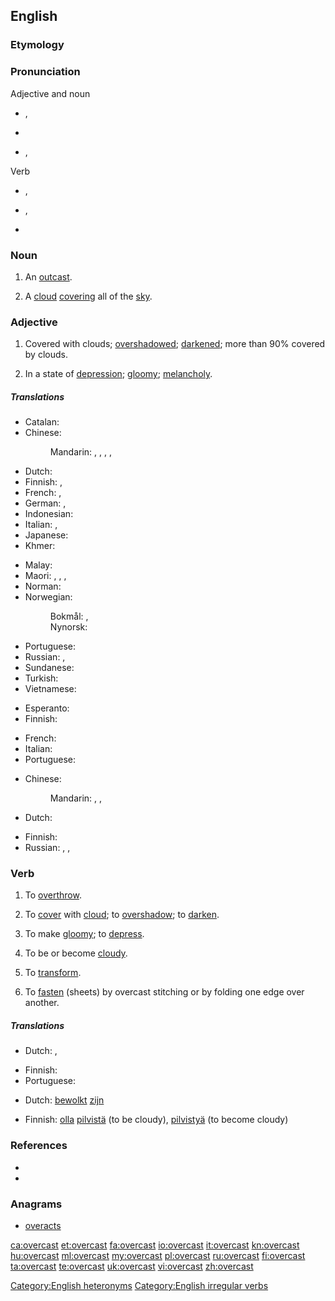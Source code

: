 ==English==
{{wikipedia|dab=overcast (disambiguation)|overcast}}

===Etymology===
{{prefix|over|cast|lang=en}}

===Pronunciation===
; Adjective and noun
* {{a|RP}} {{enPR|ōʹvə-käst'}}, {{IPA|/ˈəʊvəˌkɑːst/|lang=en}}
* {{audio|en-uk-overcast.ogg|Audio (UK)|lang=en}}
* {{a|GenAm}} {{enPR|ōʹvər-kăst'}}, {{IPA|/ˈoʊvɚ.kæst/|lang=en}}

; Verb
* {{a|RP}} {{enPR|ō'və-kästʹ}}, {{IPA|/ˌəʊvəˈkɑːst/|lang=en}}
* {{a|GenAm}} {{enPR|ō'vər-kăstʹ}}, {{IPA|/ˌoʊvɚˈkæst/|lang=en}}
* {{rhymes|ɑːst|lang=en}}<!--rhymes are by UK pronunciations only-->

===Noun===
{{en-noun}}

# {{context|obsolete|lang=en}} An [[outcast]].
# A [[cloud]] [[cover]]ing all of the [[sky]].

===Adjective===
{{en-adj}}

# Covered with clouds; [[overshadow]]ed; [[darken]]ed; {{cx|meteorology|lang=en}} more than 90% covered by clouds.
# {{context|figuratively|lang=en}} In a state of [[depression]]; [[gloomy]]; [[melancholy]].

=====Translations=====
{{trans-top|covered with clouds; overshadowed; darkened}}
* Catalan: {{t|ca|ennuvolat}}
* Chinese:
*: Mandarin: {{t|cmn|陰沉|sc=Hant}}, {{t+|cmn|阴沉|tr=yīnchén|sc=Hans}}, {{t|cmn|灰濛蒙|sc=Hant}}, {{t+|cmn|灰蒙蒙|tr=huīmēngmēng|sc=Hans}}, {{t+|cmn|低沉|tr=dīchén|sc=Hani}}
* Dutch: {{t+|nl|betrokken}}
* Finnish: {{t+|fi|pilvinen}}, {{t+|fi|synkkä}}
* French: {{t+|fr|nuageux}}, {{t+|fr|couvert}}
* German: {{t+|de|bedeckt}}, {{t+|de|bewölkt}}
* Indonesian: {{t+|id|mendung}}
* Italian: {{t+|it|coperto|m}}, {{t+|it|nuvoloso|m}}
* Japanese: {{t|ja|どんより|alt=どんよりした|sc=Jpan|tr=donyori shita}}
* Khmer: {{t-needed|km}}
{{trans-mid}}
* Malay: {{t-needed|ms}}
* Maori: {{t|mi|whakaipuipu}}, {{t|mi|pōkino}}, {{t|mi|taupuru}}, {{t|mi|kōwhanga}}
* Norman: {{t|nrf|couvaert}}
* Norwegian: 
*: Bokmål: {{t|nb|overskyet}}, {{t|nb|overskya}}
*: Nynorsk: {{t|nn|overskya}}
* Portuguese: {{t+|pt|nublado}}
* Russian: {{t+|ru|о́блачный}}, {{t+|ru|па́смурный}}
* Sundanese: {{t|su|haleungheum}}
* Turkish: {{t+|tr|bulutlu}}
* Vietnamese: {{t-needed|vi}}
{{trans-bottom}}

{{trans-top|meteorological term}}
* Esperanto: {{t|eo|nuboplena}}
* Finnish: {{t+|fi|pilvinen}}
{{trans-mid}}
* French: {{t+|fr|couvert}}
* Italian: {{t+|it|coperto|m}}
* Portuguese: {{t+|pt|encoberto}}
{{trans-bottom}}

{{trans-top|in a state of depression; gloomy; melancholy}}
* Chinese:
*: Mandarin: {{t|cmn|陰沉|sc=Hani}}, {{t+|cmn|阴沉|tr=yīnchén|sc=Hani}}, {{t+|cmn|低沉|tr=dīchén|sc=Hani}}
* Dutch: {{t+|nl|neerslachtig}}
{{trans-mid}}
* Finnish: {{t+|fi|synkkä}}
* Russian: {{t+|ru|угрюмый|tr=ugrjúmyj|sc=Cyrl}}, {{t+|ru|мрачный|tr=mráčnyj|sc=Cyrl}}, {{t+|ru|хмурый|tr=xmúryj|sc=Cyrl}}
{{trans-bottom}}

===Verb===
{{en-verb|overcasts|overcasting|overcast}}

# {{context|transitive|obsolete|lang=en}} To [[overthrow]].
# {{context|transitive|lang=en}} To [[cover]] with [[cloud]]; to [[overshadow]]; to [[darken]].
# {{context|transitive|lang=en}} To make [[gloomy]]; to [[depress]].
# {{context|intransitive|obsolete|lang=en}} To be or become [[cloudy]].
# {{context|transitive|obsolete|lang=en}} To [[transform]].
# {{cx|transitive|bookbinding|lang=en}} To [[fasten]] (sheets) by overcast stitching or by folding one edge over another.

=====Translations=====
{{trans-top|to cover with cloud; to overshadow; to darken}}
* Dutch: {{t+|nl|bewolken}}, {{t+|nl|verduisteren}}
{{trans-mid}}
* Finnish: {{t|fi|peittää pilveen}}
* Portuguese: {{t+|pt|nublar}}
{{trans-bottom}}

{{trans-top|to be or become cloudy}}
* Dutch: [[bewolkt]] [[zijn]]
{{trans-mid}}
* Finnish: [[olla]] [[pilvinen|pilvistä]] (to be cloudy), [[pilvistyä]] (to become cloudy)
{{trans-bottom}}

===References===
* {{R:Century 1911}}
* {{R:Webster 1913}}

===Anagrams===
* [[overacts#English|overacts]]

[[Category:English heteronyms]]
[[Category:English irregular verbs]]

[[ca:overcast]]
[[et:overcast]]
[[fa:overcast]]
[[io:overcast]]
[[it:overcast]]
[[kn:overcast]]
[[hu:overcast]]
[[ml:overcast]]
[[my:overcast]]
[[pl:overcast]]
[[ru:overcast]]
[[fi:overcast]]
[[ta:overcast]]
[[te:overcast]]
[[uk:overcast]]
[[vi:overcast]]
[[zh:overcast]]
